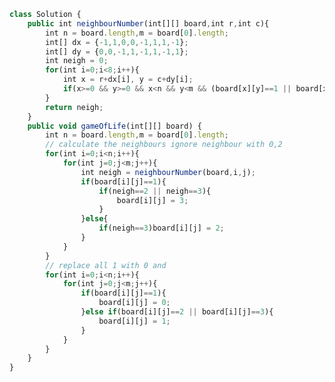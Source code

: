 ```js
class Solution {
    public int neighbourNumber(int[][] board,int r,int c){
        int n = board.length,m = board[0].length;
        int[] dx = {-1,1,0,0,-1,1,1,-1};
        int[] dy = {0,0,-1,1,-1,1,-1,1};
        int neigh = 0;
        for(int i=0;i<8;i++){
            int x = r+dx[i], y = c+dy[i];
            if(x>=0 && y>=0 && x<n && y<m && (board[x][y]==1 || board[x][y]==3))neigh++;
        }
        return neigh;
    }
    public void gameOfLife(int[][] board) {
        int n = board.length,m = board[0].length; 
        // calculate the neighbours ignore neighbour with 0,2
        for(int i=0;i<n;i++){
            for(int j=0;j<m;j++){
                int neigh = neighbourNumber(board,i,j);
                if(board[i][j]==1){
                    if(neigh==2 || neigh==3){
                        board[i][j] = 3;
                    }
                }else{
                    if(neigh==3)board[i][j] = 2;
                }
            }
        }
        // replace all 1 with 0 and 
        for(int i=0;i<n;i++){
            for(int j=0;j<m;j++){
                if(board[i][j]==1){
                    board[i][j] = 0;
                }else if(board[i][j]==2 || board[i][j]==3){
                    board[i][j] = 1;
                }
            }
        }
    }
}


```